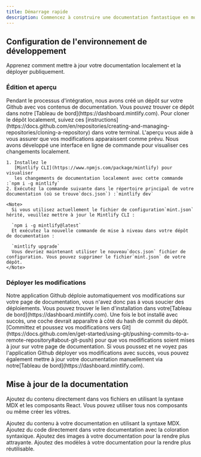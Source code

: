 ```yaml
---
title: Démarrage rapide
description: Commencez à construire une documentation fantastique en moins de 5 minutes
---
```


## Configuration de l'environnement de développement

Apprenez comment mettre à jour votre documentation localement et la déployer publiquement.

### Édition et aperçu

<AccordionGroup>
  <Accordion icon="github" title="Clone your docs locally">
    Pendant le processus d'intégration, nous avons créé un dépôt sur votre Github avec
    vos contenus de documentation. Vous pouvez trouver ce dépôt dans notre
    [Tableau de bord](https://dashboard.mintlify.com). Pour cloner le dépôt
    localement, suivez ces
    [instructions](https://docs.github.com/en/repositories/creating-and-managing-repositories/cloning-a-repository)
    dans votre terminal.
  </Accordion>

  <Accordion icon="rectangle-terminal" title="Preview changes">
    L'aperçu vous aide à vous assurer que vos modifications apparaissent comme prévu. Nous avons développé
    une interface en ligne de commande pour visualiser ces changements localement.

    1. Installez le
       [Mintlify CLI](https://www.npmjs.com/package/mintlify) pour visualiser
       les changements de documentation localement avec cette commande :`npm i -g mintlify`
    2. Exécutez la commande suivante dans le répertoire principal de votre documentation (où se trouve`docs.json`) :`mintlify dev`

    <Note>
      Si vous utilisez actuellement le fichier de configuration`mint.json` hérité, veuillez mettre à jour le Mintlify CLI :

      `npm i -g mintlify@latest`
      Et exécutez la nouvelle commande de mise à niveau dans votre dépôt de documentation :

      `mintlify upgrade`
      Vous devriez maintenant utiliser le nouveau`docs.json` fichier de configuration. Vous pouvez supprimer le fichier`mint.json` de votre dépôt.
    </Note>
  </Accordion>
</AccordionGroup>

### Déployer les modifications

<AccordionGroup>
  <Accordion icon="message-bot" title="Install our Github app">
    Notre application Github déploie automatiquement vos modifications sur votre page de documentation,
    vous n'avez donc pas à vous soucier des déploiements. Vous pouvez trouver le lien d'installation dans
    votre[Tableau de bord](https://dashboard.mintlify.com). Une fois le bot installé avec succès,
    une coche devrait apparaître à côté du hash de commit du dépôt.
  </Accordion>

  <Accordion icon="rocket" title="Push your changes">
    [Committez et poussez vos modifications vers
    Git](https://docs.github.com/en/get-started/using-git/pushing-commits-to-a-remote-repository#about-git-push)
    pour que vos modifications soient mises à jour sur votre page de documentation. Si vous poussez et ne voyez pas
    l'application Github déployer vos modifications avec succès, vous pouvez également mettre à jour votre documentation manuellement
    via notre[Tableau de bord](https://dashboard.mintlify.com).
  </Accordion>
</AccordionGroup>

## Mise à jour de la documentation

Ajoutez du contenu directement dans vos fichiers en utilisant la syntaxe MDX et les composants React. Vous pouvez utiliser tous nos composants ou même créer les vôtres.

<CardGroup>
  <Card title="Add Content With MDX" icon="file" href="/essentials/markdown">
    Ajoutez du contenu à votre documentation en utilisant la syntaxe MDX.
  </Card>

  <Card title="Add Code Blocks" icon="square-code" href="/essentials/code">
    Ajoutez du code directement dans votre documentation avec la coloration syntaxique.
  </Card>

  <Card title="Add Images" icon="image" href="/essentials/images">
    Ajoutez des images à votre documentation pour la rendre plus attrayante.
  </Card>

  <Card title="Add Custom Components" icon="puzzle-piece" href="/essentials/reusable-snippets">
    Ajoutez des modèles à votre documentation pour la rendre plus réutilisable.
  </Card>
</CardGroup>
